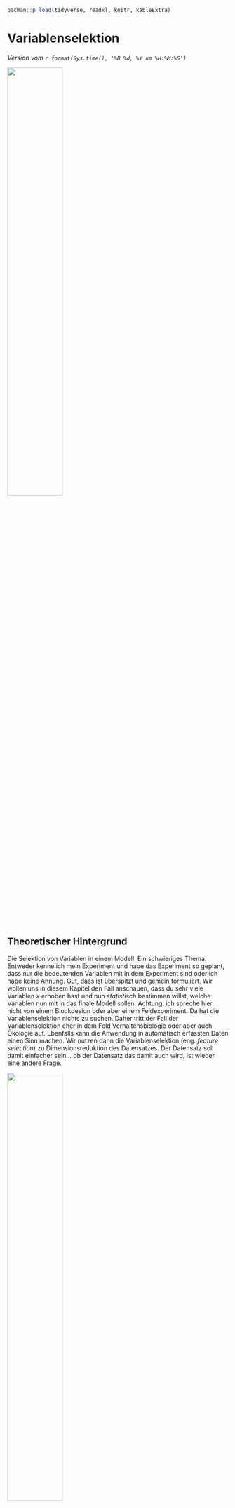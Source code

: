 ```r
pacman::p_load(tidyverse, readxl, knitr, kableExtra)
```

# Variablenselektion {#sec-variable-selection}

*Version vom `r format(Sys.time(), '%B %d, %Y um %H:%M:%S')`*

![](images/caution.png){fig-align="center" width="50%"}

## Theoretischer Hintergrund

Die Selektion von Variablen in einem Modell. Ein schwieriges Thema. Entweder kenne ich mein Experiment und habe das Experiment so geplant, dass nur die bedeutenden Variablen mit in dem Experiment sind oder ich habe keine Ahnung. Gut, dass ist überspitzt und gemein formuliert. Wir wollen uns in diesem Kapitel den Fall anschauen, dass du sehr viele Variablen $x$ erhoben hast und nun *statistisch* bestimmen willst, welche Variablen nun mit in das finale Modell sollen. Achtung, ich spreche hier nicht von einem Blockdesign oder aber einem Feldexperiment. Da hat die Variablenselektion nichts zu suchen. Daher tritt der Fall der Variablenselektion eher in dem Feld Verhaltensbiologie oder aber auch Ökologie auf. Ebenfalls kann die Anwendung in automatisch erfassten Daten einen Sinn machen. Wir nutzen dann die Variablenselektion (eng. *feature selection*) zu Dimensionsreduktion des Datensatzes. Der Datensatz soll damit einfacher sein... ob der Datensatz das damit auch wird, ist wieder eine andere Frage.

::: column-margin
![](images/angel_01.png){fig-align="center" width="50%"}

In diesem Kapitel prügeln wir aber einen statistischen Engel. Wir werden hier mal schauen müssen, was alles geht und was nicht. Variablen Selektion ist faktisch nicht *ein* Kapitel sondern ein Regal(kilo)meter voll mit Büchern.
:::

Zu der Frage welches Verfahren denn nun das richtige Verfahren zur Selektion von Variablen ist, gibt es die Standardantwort in der Statistik: *Es kommt auf die Fragestellung an...*. Oder aber was ist wie gut implementiert, dass wir das Verfahren einigermaßen gut nutzen können. Wir gehen daher von einfach zu kompliziert und du musst dann schauen, was du nutzen willst und kannst. Wir müssen zum Beispiel unterscheiden, welcher Verteilung das Outcome $y$ folgt. Wenn wir ein normalverteiltes $y$ haben, dann haben wir andere Möglichkeiten, als wenn wir uns ein poissonverteiltes oder binominalverteiltes $y$ anschauen.

::: column-margin
Das [R Paket `olsrr`](https://olsrr.rsquaredacademy.com/articles/variable_selection.html) erlaubt eine weitreichende Variablen Selektion, wenn ein normalverteiltes Outcome $y$ vorliegt.
:::

Im Folgenden will ich *kurz* die fünf Mythen der Variablenselektion von @heinze2017five zusammenfassen. Wie immer ersetzt meine deutsche Zusammenfassung und Auswahl nicht das eigenständige Lesen der *englischen* Orgnialquelle, wenn du die Informationen in deiner Abschlussarbeit zitieren willst.

1)  **Die Anzahl der Variablen in einem Modell sollte reduziert werden, bis es 10 Ereignisse pro Variable gibt.** Simulationsstudien haben gezeigt, dass multivariable Modelle bei zu niedrigen Verhältnissen von Ereignissen bzw. Beobachtungen pro Variable (eng *events per variable*, abk. *EPV*) sehr instabil werden. Aktuelle Empfehlungen besagen, dass je nach Kontext mindestens 5-15 EPV verfügbar sein sollten. Wahrscheinlich sind sogar viel höhere Werte wie 50 EPV erforderlich, um annähernd stabile Ergebnisse zu erzielen.
2)  **Nur Variablen mit nachgewiesener Signifikanz des univariaten Modells sollten in ein Modell aufgenommen werden.** Die univariable Vorfilterung trägt nicht zur Stabilität des Auswahlprozesses bei, da sie auf stochastischen Quanten beruht und dazu führen kann, dass wichtige Anpassungsvariablen übersehen werden.
3)  **Nicht signifikante Effekte sollten aus einem Modell entfernt werden.** Regressionskoeffizienten hängen im Allgemeinen davon ab, welche anderen Variablen in einem Modell enthalten sind, und ändern folglich ihren Wert, wenn eine der anderen Variablen in einem Modell weggelassen wird.
4)  **Der berichtete P-Wert quantifiziert den Typ-I-Fehler einer fälschlich ausgewählten Variablen.** Ein P-Wert ist ein Ergebnis der Datenerhebung und -analyse und quantifiziert die Plausibilität der beobachteten Daten unter der Nullhypothese. Daher quantifiziert der P-Wert nicht den Fehler vom Typ I. Es besteht auch die Gefahr einer falschen Eliminierung von Variablen, deren Auswirkungen durch die bloße Angabe des endgültigen Modells eines Variablenauswahlverfahrens überhaupt nicht quantifiziert werden können.
5)  **Variablenauswahl vereinfacht die Analyse.** Für das jeweilige Problem muss eine geeignete Variablenauswahlmethode gewählt werden. Statistiker haben die Rückwärtselimination als die zuverlässigste unter den Methoden empfohlen, die sich mit Standardsoftware leicht durchführen lassen. Eine Auswahl ist eine "harte Entscheidung", die aber oft auf vagen Größen beruht. Untersuchungen zur Modellstabilität sollten jede angewandte Variablenauswahl begleiten, um die Entscheidung für das schließlich berichtete Modell zu rechtfertigen oder zumindest die mit der Auswahl der Variablen verbundene Unsicherheit zu quantifizieren.

Im Weiteren sei auch noch auf @heinze2018variable und @talbot2019descriptive verwiesen. Beide Veröffentlichungen liefern nochmal einen fundierten Block auf die Variablenselektion. Wiederum ist das natürlich nur ein winziger Ausschnitt aus der Literatur zur Variablenselektion. Im Zweifel einfach einmal bei [Google Scholar](https://scholar.google.com/scholar?hl=de&as_sdt=0%2C5&q=variable+selection+review&btnG=) nach Variablenselektion suchen und schauen was so in dem Feld der eigenen Forschung alles gemacht wird.

::: callout-caution
## Sensitivitätsanalysen nach der Variablenselektion

*"Variable selection should always be accompanied by sensitivity analyses to avoid wrong conclusions."* [@heinze2017five, p. 9]

Nachdem wir Variablen aus unseren Daten entfernt haben, ist es üblich noch eine Sensitivitätsanalysen durchzuführen. Wir Vergleich dann das selektierte Modell mit *anderen* Modellen. Oder wir wollen die Frage beantworten, was hat eigentlich meine Variablenselektion am Ergebnis geändert? Habe ich eine wichtige Variable rausgeschmissen? Das machen wir dann gesammelt in dem @sec-sensitivity zu den Sensitivitätsanalysen.
:::

## Genutzte R Pakete für das Kapitel

Wir wollen folgende R Pakete in diesem Kapitel nutzen.

```r
#| message: false
pacman::p_load(tidyverse, magrittr, conflicted, 
               MASS, ranger, Boruta, broom,
               scales, olsrr, gtsummary, parameters)
conflict_prefer("select", "dplyr")
conflict_prefer("filter", "dplyr")
```

Am Ende des Kapitels findest du nochmal den gesamten R Code in einem Rutsch zum selber durchführen oder aber kopieren.

## Daten

Um die Variablenselektion einmal durchzuführen nurtzen wir zwei Datensätze. Zum einen den Datensatz zu den Kichererbsen in Brandenburg mit einem normalverteilten Outcome $y$ mit `dryweight`. Wir laden wieder den Datensatz in R und schauen uns einmal die Daten in @tbl-chickpea-var als Auszug aus dem Tabellenblatt an.

[Wir du schon siehst, wir brauchen Fallzahl um hier überhaupt was zu machen. Bitte keine Variablenselektion im niedrigen zweistelligen Bereich an Beobachtungen.]{.aside}

```r
#| message: false
#| warning: false

chickpea_tbl <- read_excel("data/chickpeas.xlsx") 
```

Wir sehen, dass wir sehr viele Variablen vorleigen haben. Sind denn jetzt alle Variablen notwendig? Oder können auch ein paar Variablen raus aus dem Modell. So viele Beobachtungen haben wir mit $n = 95$ ja nicht vorliegen. Daher wollen wir an diesem Datensatz die Variablenselektion unter der Annahme eines normalverteilten $y$ durchgehen.

```r
#| echo: false
#| message: false
#| warning: false
#| label: tbl-chickpea-var
#| tbl-cap: Auszug aus dem Daten zu den Kichererbsen in Brandenburg.
#| column: page

rbind(head(chickpea_tbl, 3),
      rep("...", times = ncol(chickpea_tbl)),
      tail(chickpea_tbl, 3)) %>% 
  kable(align = "c", "pipe")
```

Was wir auch noch wissen, ist wie die Effekte in den Daten *wirklich* sind. Die Daten wurden ja künstlich erstellt, deshalb hier die Ordnung der Effektstärke für jede Variable. Im Prinzip müsste diese Reihenfolge auch bei der Variablenselektion rauskommen. Schauen wir mal, was wir erhalten.

$$
y \sim \beta_0 + 3 * sand + 2 * temp + 1.5 * rained - 1.2 * forest + 1.1 * no3  
$$

Viele Beispiele laufen immer unter der Annahme der Normalverteilung. Deshalb als zweites Beispiel nochmal die Daten von den infizierten Ferkeln mit einem binomialverteilten Outcome $y$ mit `infected`. Auch hier können wir uns den Auszug der Daten in @tbl-pigs-var anschauen.

```r
#| message: false
#| warning: false

pig_tbl <- read_excel("data/infected_pigs.xlsx") 
```

Das schöne an diesem Datensatz ist jetzt, dass wir mit $n = 412$ Beobachtungen sehr viele Daten vorliegen haben. Daher können wir auch alle Methoden gut verwenden und haben nicht das Problem einer zu geringen Fallzahl.

```r
#| echo: false
#| message: false
#| warning: false
#| label: tbl-pigs-var
#| tbl-cap: Auszug aus dem Daten zu den kranken Ferkeln.
#| column: page

rbind(head(pig_tbl, 3),
      rep("...", times = ncol(pig_tbl)),
      tail(pig_tbl, 3)) %>% 
  kable(align = "c", "pipe")
```

Auch in diesem Beispiel wurden die Daten von mir mit folgenden Effekten generiert. Schauen wir mal, was die Variablenselektion bei der hohen Fallzahl mit den Variablen macht bzw. welche Sortierung am Ende rauskommt.

$$
y \sim \beta_0 + 2 * crp + 0.5 * sex + 0.5 * frailty + 0.2 * bloodpressure + 0.05 * creatinin +  0.01 * weight
$$

Damit haben wir unsere beiden Beispiel und jetzt gehen wir mal eine Auswahl an Methoden zur Variablenselektion durch. Besonders hier, haltet den statistsichen Engel nah bei euch. Es wird leider etwas ruppig für den statistischen Engel.

## Methoden der Variablenselektion

In den folgenden Abschnitten wollen wir uns eine Reihe an Methoden anschauen um eine Variablenselektion durchzuführen. Dabei gehen wir von einfach nach komplex. Wobei das komplex eher die Methode und nicht die Anwendung meint. Wir nutzen R Pakete und gehen nicht sehr ins Detail *wie* der Algorithmus jetzt die Auswahl trifft. Für den Hintergrund sind dann die Verweise auf die anderen Kapitel.

### Per Hand

Manchmal ist der Anfang auch das Ende. Wir müssen ja gar keinen Algorithmus auf unsere Daten loslassen um eine Variablenselektion durchzuführen. Deshalb möchte ich gleich den ersten Abschnitt mit einem Zitat von @heinze2017five beginnen.

*"Oft gibt es keinen wissenschaftlichen Grund, eine (algorithmische) Variablenauswahl durchzuführen. Insbesondere erfordern Methoden der (algorithmische) Variablenselektion einen viel größeren Stichprobenumfang als die Schätzung eines multiplen Modells mit einem festen Satz von Prädiktoren auf der Grundlage (klinischer) Erfahrung."* [Übersetzt und ergänzt nach @heinze2017five, p. 9]

Fazit dieses kurzen Abschnitts. Wir können auf alles Folgende einfach verzichten und uns überlegen welche Variablen *sinnvollerweise* mit ins Modell sollen und das mit unserem Expertenwissen begründen. Gut, und was ist, wenn ich kein Experte bin? Oder wir aber *wirklich* Neuland betreten? Dann können wir eine Reihe anderer Verfahren nutzen um uns algortimisch einer Wahrheit anzunähern.

### Univariate Vorselektion

Und weiter geht es mit Zitaten aus @heinze2017five zu der Variablenselektion. Dazu musst du wissen, dass die univariate Vorselektion sehr beliebt war und auch noch ist. Denn die univariate Vorselektion ist einfach durchzuführen und eben auch gut darzustellen.

*"Obwohl die univariable Vorfilterung nachvollziehbar und mit Standardsoftware leicht durchführbar ist, sollte man sie besser ganz vergessen, da sie für die Erstellung multivariabler Modelle weder Voraussetzung noch von Nutzen ist."* [Übersetzt nach @heinze2017five, p. 8]

[Ich sage immer, auch mit einem Hammer kann man Scheiben putzen. Halt nur einmal... Deshalb auch hier die univariate Variante der Vorselektion.]{.aside}

Wir sehen also, eigentlich ist die univariate Variablensleketion nicht so das gelbe vom Ei, aber vielleicht musst die Variablenselektion durchführen, so dass her die Lösung in R einmal dargestellt ist. Wir nutzen einmal die gaussian lineare Regression für den Kichererbsendatensatz. Es ist eine ganze Reihe an Code, das hat aber eher damit zu tun, dass wir die Modellausgabe noch filtern und anpassen wollen. Die eigentliche Idee ist simple. Wir nehmen unseren Datensatz und pipen den Datensatz in select und entfernen unser Outcome `drymatter`. Nun iterieren wir für *jede* Variable `.x` im Datensatz mit der Funktion `map()` und rechnen in jeder Iteration eine gaussian lineare Regression. Dann entferne wir noch den Intercept und sortieren nach den $p$-Werten.

```r

chickpea_tbl %>%
  select(-dryweight) %>%                   
  map(~glm(dryweight ~ .x, data = chickpea_tbl, family = gaussian)) %>%    
  map(tidy) %>%                          
  map(filter, term != "(Intercept)") %>%       
  map(select, -term, -std.error, -statistic) %>%                        
  bind_rows(.id="term") %>% 
  arrange(p.value) %>% 
  mutate(p.value = pvalue(p.value),
         estimate = round(estimate, 2))

```

Würden wir nur nach dem Signifikanzniveau von 5% gehen, dann hätten wir die Variablen `sand` und `location` selektiert. Bei der selektion mit dem $p$-Wert wird aber eher eine Schwelle von 15.7% vorgeschlagen [@heinze2017five, p. 9]. Daher würden wir auch noch `no3` und `temp` mit Selektieren und in unser Modell nehmen.

Es gibt ja immer zwei Wege nach Rom. Deshalb hier auch nochmal die Funktion `tbl_uvregression()` aus dem R Paket `gtsummary`, die es erlaubt die univariaten Regressionen über alle Variablen laufen zu lassen. Wir kriegen dann auch eine schöne @tbl-chick-gt wieder.

::: column-margin
Das R Paket `gtsummary` erlaubt es Ergebnisse der Regression in dem [Tutorial: tbl_regression](https://www.danieldsjoberg.com/gtsummary/articles/tbl_regression.html) gut darzustellen.
:::

```r
#| echo: true
#| message: false
#| warning: false
#| label: tbl-chick-gt
#| tbl-cap: "Univariate Regression mit der Funktion `tbl_uvregression()`."

chickpea_tbl %>%
  tbl_uvregression(
    method = glm,
    y = dryweight,
    method.args = list(family = gaussian),
    pvalue_fun = ~style_pvalue(.x, digits = 2)
  ) %>%
  add_global_p() %>%  # add global p-value 
  add_q() %>%         # adjusts global p-values for multiple testing
  bold_p() %>%        # bold p-values under a given threshold (default 0.05)
  bold_p(t = 0.10, q = TRUE) %>% # now bold q-values under the threshold of 0.10
  bold_labels()
```

Nun führen wir die univariate Regression erneut auf den Ferkeldaten aus. Hier ändern wir nur die `family = binomial`, da wir hier jetzt eine logistische lineare Regression rechnen müssen. Unser Outcome `infected` ist ja $0/1$ codiert. Sonst ändert sich der Code nicht.

```r

pig_tbl %>%
  select(-infected) %>%                   
  map(~glm(infected ~ .x, data = pig_tbl, family = binomial)) %>%    
  map(tidy) %>%                          
  map(filter, term != "(Intercept)") %>%       
  map(select, -term, -std.error, -statistic) %>%                        
  bind_rows(.id="term") %>% 
  arrange(p.value) %>% 
  mutate(p.value = pvalue(p.value),
         estimate = round(estimate, 2))

```

In diesem Fall reicht die Schwelle von 15.7% nur für zwei Variablen [@heinze2017five, p. 9]. Wir erhalten die Variablen `crp` und `bloodpressure` für das Modell selektiert.

In der @tbl-pig-gt sehen wir dann nochmal die Anwendung der Funktion `tbl_uvregression()` auf den Ferkeldatensatz. Ich musste hier die Option `pvalue_fun = ~style_pvalue(.x, digits = 2)` entfernen, da sonst die Variable `crp` keinen $p$-Wert erhält. Leider sehe ich den $p$-Wert mit $<0.001$ in meiner Ausgabe in R aber wie du siehst, wird die Tabelle auf der Webseite nicht korrekt angezeigt. Das Problem von automatischen Tabellen. Ein Fluch und Segen zugleich. Du musst immer wieder überprüfen, ob die Optionen dann auch für sich und deine Analyse passen.

```r
#| echo: true
#| message: false
#| warning: false
#| label: tbl-pig-gt
#| tbl-cap: "Univariate Regression mit der Funktion `tbl_uvregression()`."

pig_tbl %>%
  tbl_uvregression(
    method = glm,
    y = infected,
    method.args = list(family = binomial),
    exponentiate = TRUE
  ) %>%
  add_global_p() %>%  # add global p-value 
  add_nevent() %>%    # add number of events of the outcome
  add_q() %>%         # adjusts global p-values for multiple testing
  bold_p() %>%        # bold p-values under a given threshold (default 0.05)
  bold_p(t = 0.10, q = TRUE) %>% # now bold q-values under the threshold of 0.10
  bold_labels()
```

Neben der Berechnung von univariaten logistischen Regressionen ist auch die Darstellung der Daten in einer @tbl-pigs-table1 bei Medizinern sehr beliebt. Deshalb an dieser Stelle auch die Tabelle 1 (eng. *table 1*) für die Zusammenfasung der Daten getrennt nach dem Infektionsstatus zusammen mit dem $p$-Wert. Ich nutze hier die Funktion `tbl_summary()` aus dem R Paket `gtsummary`.

```r
#| echo: true
#| message: false
#| warning: false
#| label: tbl-pigs-table1
#| tbl-cap: Zusammenfasung der Daten getrennt nach dem Infektionsstatus zusammen mit dem $p$-Wert.

pig_tbl %>% tbl_summary(by = infected) %>% add_p()
```

Tja, auch hier ist dann die Frage, wie sortiere ich Variablen. Da es sich bei dem *table 1*-Stil um eine Übersichtstabelle handelt, ist die Tabelle nach den Variablen sortiert. Auch hier finden wir dann die Variablen `crp` und `bloodpressure` wieder. Das Problem hierbei ist natürlich, dass sich die $p$-Werte unterscheiden. Das muss ja auch so sein, denn eine logitische Regression ist nun mal kein *Wilcoxon rank sum test* oder ein *Pearson's Chi-squared test*.

Fassen wir als Fazit dieses Abschnitts zusammen wie unsere Modelle nach der Variablenslektion aussehen würde. In unserem Beispiel für die Kichererbsen im sandigen Brandenburg würden wir dann folgendes Modell nehmen.

$$
y \sim \beta_0 + sand + location + no3 + temp
$$

Unsere infizierten Ferkel würden dann folgendes selektiertes Modell erhalten.

$$
y \sim \beta_0 + crp + bloodpressure
$$

Schauen wir mal, was die anderen Algorithmen noch so finden.

### Sonderfall Gaussian linear Regression

Für die gaussian lineare Regression gibt es mit dem R Paket `oslrr` eine große Auswahl an [Variable Selection Methods](https://olsrr.rsquaredacademy.com/articles/variable_selection.html). Einfach mal die Möglichkeiten anschauen, die dort angeboten werden. Wir nutzen jetzt nicht alles was din `oslrr` möglich ist, sondern nur eien Auswahl. Zuerst müssen wir wieder unser Modell fitten. Wir nehmen alle Variablen mit rein und nutzen die Funktion `lm()` für ein lineares Modell mit einem normalverteilten Outcome $y$ mit `dryweight`.

```r
chickenpea_fit <- lm(dryweight ~ temp + rained + location + no3 + fe + sand + forest, 
                   data = chickpea_tbl)
```

Nun gibt es wirklich viele Lösungen in dem R Paket `oslrr`. Ich möchte einmal die Variante mit `ols_step_all_possible` präsnetieren. In dem Fall rechnen wir alle Modelle die gehen. Und damit meine ich wirklich alle Modelle. Deshalb filtern wir noch nach dem $R^2_{adj}$ um nicht von dem Angebot erschlagen zu werden. Darüber hinaus möchte ich nur Modelle sehen, die maximal vier Variablen mit in dem Modell haben. Das ist zufällig von mir gewählt... ich will ja ein kleineres Modell haben.

```r
ols_step_all_possible(chickenpea_fit) %>%
  as_tibble %>%
  arrange(desc(adjr)) %>%
  filter(n <= 4) %>% 
  select(predictors, adjr, aic) 
```

Eine Alternative ist die Funktion `ols_step_backward_aic()`, die es erlaubt die Selektion anhand dem $AIC$-Wert zu machen. Der $AIC$-Wert beschreibt die Güte eines Modells und je kleiner der $AIC$-Wert ist, desto besser ist das Modell im Vergleich zu anderen Modellen gleicher Art. Da der $AIC$-Wert von den Daten abhängt in denen der $AIC$-Wert geschätzt wurde, können verschiedene $AIC$-Werte nicht übergreifend vergleichen werden.

```r
chick_step_aic <- ols_step_backward_aic(chickenpea_fit)
```

In @fig-ols-diag sehen wir einmal den Verlauf der $AIC$-Wert durch die Entfernung der jeweiligen Variable. Wenn du auf die y-Achse schaust, ist der Effekt numerisch nicht sehr groß. Davon darf man sich aber nicht beeindrucken lassen., Wir erhalten ein besseres Modell, wenn wir Variablen entfernen. Darüber hinaus sehen wir auch eine Sättigung.

```r
#| echo: true
#| message: false
#| label: fig-ols-diag
#| fig-align: center
#| fig-height: 3
#| fig-width: 5
#| fig-cap: "Visualisierung der `ols_step_backward_aic` mit der Reduktion des AIC-Wertes."

plot(chick_step_aic) 
```

Gut, und wie sieht nun unser finales Modell aus? Dafür müssen wir usn aus dem Objekt `chick_step_aic` das `model` rausziehen. Dafür nutzen wir die Funktion `pluck()`. Dann noch die Ausgabe in die Funktion `model_parameters()` gepipt und schon haben wir das finale Modell nach $AIC$-Werten in einer gaussian linearen Regression.

```r
#| message: false
#| warning: false

pluck(chick_step_aic, "model") %>% 
  model_parameters()
```

Spannenderweise ist `location` nicht mehr im finalen Modell plus die Variable `location` flog auch sehr früh raus. Das passt auch besser zu den Daten. Ich hatte die Daten so gebaut, dass der Ort eigentlich keinen Effekt haben sollte. Wir sehen, dass je nach Verfahren was anderes herauskommt. Aber Achtung, das schrittweise Verfahren ist der Auswahl nach $p$-Werten auf jeden Fall vorzuziehen!

### Schrittweise mit `stepAIC`

```r
#| echo: true
#| message: false
#| eval: true
#| warning: false

fit <- glm(infected ~ age + sex + location + activity + crp + frailty + bloodpressure + weight + creatinin, 
           data = pig_tbl, family = binomial)
```

```r
fit_step <- stepAIC(fit, direction = "backward")
```

Test

```r
fit_step 
```

Test

### Feature Selektion mit `ranger`

@sec-class-rf

```r
#| echo: true
#| message: false
#| warning: false

fit <- ranger(infected ~ age + sex + location + activity + crp + frailty + bloodpressure + weight + creatinin, 
              data = pig_tbl, importance = "permutation")

pluck(fit, "variable.importance") %>% sort(decreasing = TRUE)
```

### Feature Selektion mit `boruta`

```r
boruta_output <- Boruta(infected ~ age + sex + location + activity + crp + frailty + bloodpressure + weight + creatinin,  
                        data = pig_tbl)  

boruta_output
```

```r
#| echo: true
#| message: false
#| label: fig-log-pred
#| fig-align: center
#| fig-height: 3
#| fig-width: 5
#| fig-cap: "Visualisierung der logistischen Gerade in einer simplen logistischen Regression mit der Variable `crp`."

plot(boruta_output, cex.axis=.7, las=2, xlab="", main="Variable Importance")  

```

```r
tent_boruta <- TentativeRoughFix(boruta_output)

tent_boruta
```

## Skalieren der Daten?

## Referenzen {.unnumbered}
